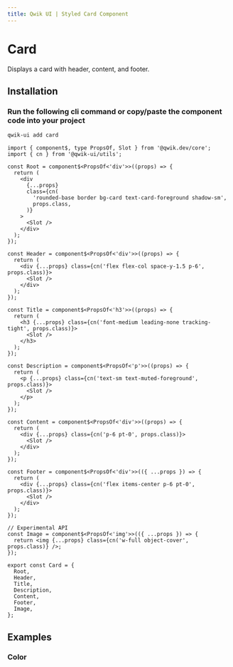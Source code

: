 ```yaml
---
title: Qwik UI | Styled Card Component
---
```



<StatusBanner status={statusByComponent.styled.Card} />

# Card

Displays a card with header, content, and footer.

## Installation

### Run the following cli command or copy/paste the component code into your project

```sh
qwik-ui add card
```

```tsx
import { component$, type PropsOf, Slot } from '@qwik.dev/core';
import { cn } from '@qwik-ui/utils';

const Root = component$<PropsOf<'div'>>((props) => {
  return (
    <div
      {...props}
      class={cn(
        'rounded-base border bg-card text-card-foreground shadow-sm',
        props.class,
      )}
    >
      <Slot />
    </div>
  );
});

const Header = component$<PropsOf<'div'>>((props) => {
  return (
    <div {...props} class={cn('flex flex-col space-y-1.5 p-6', props.class)}>
      <Slot />
    </div>
  );
});

const Title = component$<PropsOf<'h3'>>((props) => {
  return (
    <h3 {...props} class={cn('font-medium leading-none tracking-tight', props.class)}>
      <Slot />
    </h3>
  );
});

const Description = component$<PropsOf<'p'>>((props) => {
  return (
    <p {...props} class={cn('text-sm text-muted-foreground', props.class)}>
      <Slot />
    </p>
  );
});

const Content = component$<PropsOf<'div'>>((props) => {
  return (
    <div {...props} class={cn('p-6 pt-0', props.class)}>
      <Slot />
    </div>
  );
});

const Footer = component$<PropsOf<'div'>>(({ ...props }) => {
  return (
    <div {...props} class={cn('flex items-center p-6 pt-0', props.class)}>
      <Slot />
    </div>
  );
});

// Experimental API
const Image = component$<PropsOf<'img'>>(({ ...props }) => {
  return <img {...props} class={cn('w-full object-cover', props.class)} />;
});

export const Card = {
  Root,
  Header,
  Title,
  Description,
  Content,
  Footer,
  Image,
};
```

## Examples

### Color

<Showcase name="hero" vertical />
